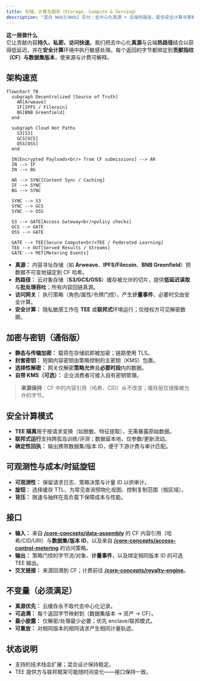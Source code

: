 ```yaml
---
title: 存储、计算与服务（Storage, Compute & Serving）
description: "混合 Web3/Web2 交付：去中心化真源 + 云端热路径，配合安全计算与策略门控访问。"
---
```


**这一层做什么**  
它让贡献内容**持久、私密、访问快速**。我们把去中心化**真源**与云端**热路径**结合以获得低延迟，并在**安全计算**环境中执行敏感处理。每个返回的字节都绑定到**贡献指纹（CF）**与**数据集版本**，使来源与计费可解释。

## 架构速览

```mermaid
flowchart TB
  subgraph Decentralized [Source of Truth]
    AR[Arweave]
    IF[IPFS / Filecoin]
    BG[BNB Greenfield]
  end

  subgraph Cloud Hot Paths
    S3[S3]
    GCS[GCS]
    OSS[OSS]
  end

  IN[Encrypted Payloads<br/> from CF submissions] --> AR
  IN --> IF
  IN --> BG

  AR --> SYNC[Content Sync / Caching]
  IF --> SYNC
  BG --> SYNC

  SYNC --> S3
  SYNC --> GCS
  SYNC --> OSS

  S3 --> GATE[Access Gateway<br/>policy checks]
  GCS --> GATE
  OSS --> GATE

  GATE --> TEE[Secure Compute<br/>TEE / Federated Learning]
  TEE --> OUT[Served Results / Streams]
  GATE --> MET[Metering Events]

```

- **真源：** 内容寻址存储（如 **Arweave**、**IPFS/Filecoin**、**BNB Greenfield**）把数据不可变地锚定到 CF 哈希。  
- **热路径：** 云对象存储（**S3/GCS/OSS**）缓存被允许的切片，提供**低延迟读取**与**批处理吞吐**；所有内容回链真源。  
- **访问网关：** 执行策略（角色/属性/令牌门控），产生**计量事件**，必要时交由安全计算。  
- **安全计算：** 隐私敏感工作在 **TEE** 或**联邦式**环境运行；仅授权方可见解密数据。

## 加密与密钥（通俗版）

- **静态与传输加密：** 载荷在存储前即被加密；链路使用 TLS。  
- **封套密钥：** 短期内容密钥由策略控制的主密钥（KMS）包裹。  
- **选择性解密：** 网关仅解密**策略允许**且**必要时段**内的数据。  
- **自带 KMS（可选）：** 企业消费者可接入自有密钥管理。

> **来源保持**：CF 中的内容引用（哈希、CID）从不改变；缓存层仅镜像被允许的字节。

## 安全计算模式

- **TEE 隔离**用于按请求变换（如脱敏、特征提取），无需暴露原始数据。  
- **联邦式运行**支持跨孤岛训练/评测；数据留本地，仅参数/更新流动。  
- **确定性回执：** 输出携带数据集/版本 ID，便于下游计费与审计匹配。

## 可观测性与成本/时延旋钮

- **可观测性：** 保留请求日志、策略决策与计量 ID 以供审计。  
- **旋钮：** 选择缓存 TTL、为常见查询预物化视图、控制复制范围（按区域）。  
- **背压：** 限速与抽样在高负载下保障成本与性能。

## 接口

- **输入：** 来自 **[/core-concepts/data-assembly](/core-concepts/data-assembly)** 的 CF 内容引用（哈希/CID/URI）与**数据集/版本 ID**，以及来自 **[/core-concepts/access-control-metering](/core-concepts/access-control-metering)** 的访问策略。  
- **输出：** 策略门控的字节流/对象、**计量事件**，以及绑定相同版本 ID 的可选 TEE 输出。  
- **交叉链接：** 来源回溯到 CF；计费前往 **[/core-concepts/royalty-engine](/core-concepts/royalty-engine)**。

## 不变量（必须满足）

- **真源优先：** 云缓存永不取代去中心化记录。  
- **可追溯：** 每个返回字节映射到（数据集版本 → 资产 → CF）。  
- **最小披露：** 仅解密/处理最少必要；优先 enclave/联邦模式。  
- **可重放：** 对相同版本的相同请求产生相同计量轨迹。

## 状态说明

- 支持的技术栈会扩展；混合设计保持稳定。  
- TEE 提供方与联邦框架可能随时间变化——接口保持一致。


